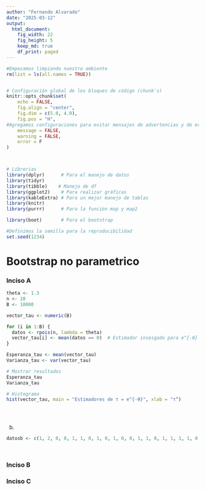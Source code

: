 ```yaml
---
author: "Fernando Alvarado"
date: "2025-03-12"
output:
  html_document:
    fig_width: 22
    fig_height: 5
    keep_md: true
    df_print: paged
---
```



```r
#Empezamos limpiando nuestro ambiente
rm(list = ls(all.names = TRUE))


# Configuración global de los bloques de código (chunk's)
knitr::opts_chunk$set(
	echo = FALSE,
	fig.align = "center",
	fig.dim = c(5.0, 4.0),
	fig.pos = "H",
#Agregamos configuraciones para evitar mensajes de advertencias y de errores en el archivo
	message = FALSE,
	warning = FALSE,
	error = F
)



# Librerias
library(dplyr)      # Para el manejo de datos
library(tidyr)
library(tibble)    # Manejo de df
library(ggplot2)    # Para realizar gráficas
library(kableExtra) # Para un mejor manejo de tablas
library(knitr)
library(purrr)      # Para la función map y map2

library(boot)       # Para el bootstrap

#Definimos la semilla para la reproducibilidad
set.seed(1234)

```




# Bootstrap no parametrico 


### Inciso A

```r
theta <- 1.3
n <- 20
B <- 10000

vector_tau <- numeric(B)

for (i in 1:B) {
  datos <- rpois(n, lambda = theta)
  vector_tau[i] <- mean(datos == 0)  # Estimador insesgado para e^{-θ}
}

Esperanza_tau <- mean(vector_tau)
Varianza_tau <- var(vector_tau)

# Mostrar resultados
Esperanza_tau
Varianza_tau

# Histograma
hist(vector_tau, main = "Estimadores de τ = e^{-θ}", xlab = "τ̂")





```

b) 



```r
datosb <- c(1, 2, 0, 0, 1, 1, 0, 1, 0, 1, 0, 0, 1, 1, 0, 1, 1, 1, 1, 0, 0)




```



































### Inciso B






### Inciso C
















































































